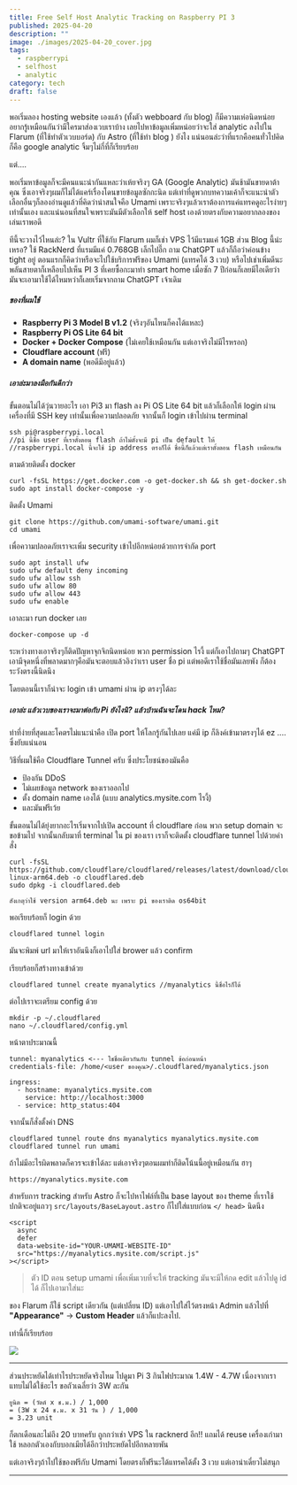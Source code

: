 ```yaml
---
title: Free Self Host Analytic Tracking on Raspberry PI 3
published: 2025-04-20
description: ""
image: ./images/2025-04-20_cover.jpg
tags:
  - raspberrypi
  - selfhost
  - analytic
category: tech
draft: false
---
```

พอเริ่มลอง hosting website เองแล้ว (ทั้งตัว webboard กับ blog) ก็มีความเห่อนิดหน่อยอยากรู้เหมือนกันว่ามีใครมาส่องเวบเราบ้าง เลยไปหาข้อมูลเพิ่มหน่อยว่าจะใส่ analytic ลงไปใน Flarum (ที่ใช้ทำตัวเวบบอร์ด) กับ Astro (ที่ใช้ทำ blog ) ยังไง แน่นอนล่ะว่าที่แรกคือคนทั่วไปคิดก็คือ google analytic จิ้มๆไม่กี่ที่ก็เรียบร้อย

แต่....

พอเริ่มหาข้อมูลก็จะมีคนแนะนำกันแหละว่าเห้ยจริงๆ GA (Google Analytic) มันช้ามันขายดาต้าคุณ ซึ่งเอาจริงๆผมก็ไม่ได้แคร์เรื่องโดนขายข้อมูลซักกะนิด แต่เท่าที่ดูพวกบทความเค้าก็จะแนะนำตัวเลือกอื่นๆก็ลองอ่านดูแล้วที่คิดว่าน่าสนใจคือ Umami เพราะจริงๆแล้วเราต้องการแค่แทรคดูอะไรง่ายๆเท่านั้นเอง และแน่นอนที่สนใจเพราะมันมีตัวเลือกให้ self host เองด้วยตรงกับความอยากลองของเล่นเราพอดี

ทีนี้จะวางไว้ไหนล่ะ? ใน Vultr ที่ใช้กับ Flarum ผมก็เช่า VPS ไว้มีแรมแค่ 1GB ส่วน Blog นี้น่ะเหรอ? ใช้ RackNerd ที่แรมมีแค่ 0.768GB เล็กไปอี๊ก ถาม ChatGPT แล้วก็ถือว่าค่อนข้าง tight อยู่ ตอนแรกก็คิดว่าหรือจะไปใช้บริการฟรีของ Umami (แทรคได้ 3 เวบ) หรือไปเช่าเพิ่มดีนะ พลันสายตาก็เหลือบไปเห็น PI 3 ที่เคยซื้อกะมาทำ smart home เมื่อซัก 7 ปีก่อนก็เลยมีไอเดียว่ามันจะเอามาใช้ได้ไหมหว่าก็เลยเริ่มจากถาม ChatGPT เจ้าเดิม

##### ของที่ผมใช้
- **Raspberry Pi 3 Model B v1.2** (จริงๆอันไหนก็คงได้แหละ)
- **Raspberry Pi OS Lite 64 bit** 
- **Docker + Docker Compose** (ไม่เคยใช้เหมือนกัน แต่เอาจริงไม่มีไรหรอก)
- **Cloudflare account** (ฟรี)
- **A domain name** (พอดีมีอยู่แล้ว)
##### เอาล่ะมาลงมือกันดีกว่า

ขั้นตอนไม่ได้วุ่นวายอะไร เอา Pi3 มา flash ลง Pi OS Lite 64 bit แล้วก็เลือกให้ login ผ่านเครื่องที่มี SSH key เท่านั้นเพื่อความปลอดภัย จากนั้นก็ login เข้าไปผ่าน terminal

```
ssh pi@raspberrypi.local 
//pi นี้ชื่อ user ที่เราตั้งตอน flash ถ้าไม่ตั้งจะมี pi เป็น default ให้ 
//raspberrypi.local นี้จะใช้ ip address ตรงก็ได้ ชื่อนี้ก็แล้วแต่เราตั้งตอน flash เหมือนกัน 
```

ตามด้วยติดตั้ง docker 

```
curl -fsSL https://get.docker.com -o get-docker.sh && sh get-docker.sh
sudo apt install docker-compose -y
```

ติดตั้ง Umami

```
git clone https://github.com/umami-software/umami.git
cd umami
```

เพื่อความปลอดภัยเราจะเพิ่ม security เข้าไปอีกหน่อยด้วยการจำกัด port 

```
sudo apt install ufw
sudo ufw default deny incoming
sudo ufw allow ssh
sudo ufw allow 80
sudo ufw allow 443
sudo ufw enable
```

เอาละมา run docker เลย
```
docker-compose up -d
```

ระหว่างทางเอาจริงๆก็ติดปัญหาจุกจิกนิดหน่อย พวก permission ไรงี้ แต่ก็เอาไปถามๆ ChatGPT เอามีจุดหนึ่งที่พลาดมากๆคือมันจะตอบแล้วอิงว่าเรา user ชื่อ pi แต่พอดีเราใช้ชื่อมันเลยพัง ก็ต้องระวังตรงนี้นิดนึง

โดยตอนนี้เราก็น่าจะ login เข้า umami ผ่าน ip ตรงๆได้ละ
##### เอาล่ะ แล้วเวบของเราจะมาต่อกับ Pi ยังไงนิ? แล้วบ้านฉันจะโดน hack ไหม?

ท่าที่ง่ายที่สุดและโคตรไม่แนะนำคือ เปิด port ให้โลกรู้กันไปเลย แค่มี ip ก็ลิงค์เข้ามาตรงๆได้ ez .... ซึ่งยับแน่นอน

วิธีที่ผมใช้คือ Cloudflare Tunnel ครับ ซึ่งประโยชน์ของมันคือ
- ป้องกัน DDoS
- ไม่เผยข้อมูล network ของเราออกไป
- ตั้ง domain name เองได้ (แบบ analytics.mysite.com ไรงี้)
- และมันฟรีเว้ย

ขั้นตอนไม่ได้ยุ่งยากอะไรเริ่มจากไปเปิด account ที่ cloudflare ก่อน พวก setup domain จะขอข้ามไป จากนั้นกลับมาที่ terminal ใน pi ของเรา เราก็จะติดตั้ง cloudflare tunnel ไปด้วยคำสั่ง

```
curl -fsSL https://github.com/cloudflare/cloudflared/releases/latest/download/cloudflared-linux-arm64.deb -o cloudflared.deb
sudo dpkg -i cloudflared.deb

สังเกตุว่าใช้ version arm64.deb นะ เพราะ pi ของเราติด os64bit
```

พอเรียบร้อยก็ login ด้วย 
```
cloudflared tunnel login
```
มันจะพิมพ์ url มาให้เราอันนึงก็เอาไปใส่ brower แล้ว confirm

เรียบร้อยก็สร้างทางเข้าด้วย

```
cloudflared tunnel create myanalytics //myanalytics นี้ชื่อไรก็ได้
```

ต่อไปเราจะเตรียม config ด้วย
```
mkdir -p ~/.cloudflared
nano ~/.cloudflared/config.yml
```

หน้าตาประมาณนี้
```
tunnel: myanalytics <--- ใชชื่อเดียวกันกับ tunnel ข้อก่อนหน้า
credentials-file: /home/<user ของคุณ>/.cloudflared/myanalytics.json

ingress:
  - hostname: myanalytics.mysite.com
    service: http://localhost:3000
  - service: http_status:404

```

จากนั้นก็สั่งตั้งค่า DNS
```
cloudflared tunnel route dns myanalytics myanalytics.mysite.com
cloudflared tunnel run umami
```

ถ้าไม่มีอะไรผิดพลาดก็ควรจะเข้าได้ละ แต่เอาจริงๆตอนผมทำก็ติดโน้นนี้อยู่เหมือนกัน ฮาๆ
```
https://myanalytics.mysite.com
```

สำหรับการ tracking สำหรับ Astro ก็จะไปหาไฟล์ที่เป็น base layout ของ theme ที่เราใช้ ปกติจะอยู่แถวๆ
`src/layouts/BaseLayout.astro` ก็ไปใส่แบบก่อน `</ head>` นิดนึง

```
<script
  async
  defer
  data-website-id="YOUR-UMAMI-WEBSITE-ID" 
  src="https://myanalytics.mysite.com/script.js"
></script>
```

> ตัว ID ตอน setup umami เพื่อเพิ่มเวบที่จะให้ tracking มันจะมีให้กด edit แล้วไปดู id ได้ ก็ไปเอามาใส่นะ

ของ Flarum ก็ใช้ script เดียวกัน (แต่เปลี่ยน ID) แต่เอาไปใส่ไว้ตรงหน้า Admin แล้วไปที่ **"Appearance"** → **Custom Header** แล้วก็แปะลงไป.

เท่านี้ก็เรียบร้อย 

![](./images/2025-04-20_img0.jpg)

---

ส่วนประหยัดได้เท่าไรประหยัดจริงไหม ไปดูมา Pi 3 กินไฟประมาณ 1.4W - 4.7W เนื่องจากเราแทบไม่ได้ใช้อะไร ขอถัวเฉลี่ยว่า 3W ละกัน

```
ยูนิต = (วัตต์ x ช.ม.) / 1,000  
= (3W x 24 ช.ม. x 31 วัน ) / 1,000  
= 3.23 unit
```

ก็ตกเดือนละไม่ถึง 20 บาทครับ ถูกกว่าเช่า VPS ใน racknerd อีก!! แถมได้ reuse เครื่องเก่ามาใช้ หลอกตัวเองกับบอกเมียได้อีกว่าประหยัดไปอีกหลายพัน 

แต่เอาจริงๆถ้าไปใช้ของฟรีกับ Umami โดยตรงก็ฟรีนะได้แทรคได้ตั้ง 3 เวบ แต่เอาน่าเดี๋ยวไม่สนุก

---
